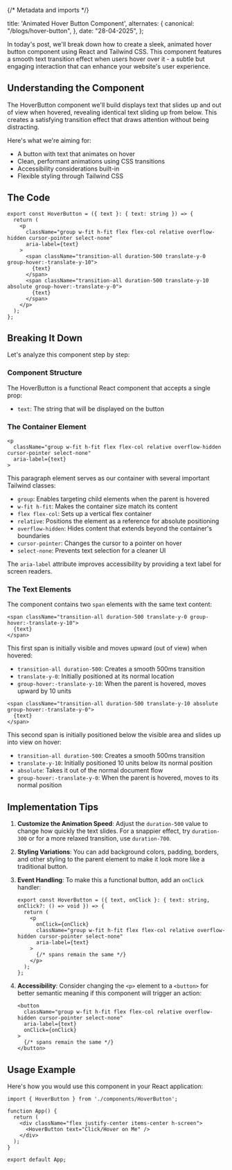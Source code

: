 {/* Metadata and imports */}

  title: 'Animated Hover Button Component',
  alternates: {
    canonical: "/blogs/hover-button",
  },
  date: "28-04-2025",
};

<BlogHeader title={metadata.title} date={metadata.date} link={metadata.alternates.canonical}/>

In today's post, we'll break down how to create a sleek, animated hover button component using React and Tailwind CSS. This component features a smooth text transition effect when users hover over it - a subtle but engaging interaction that can enhance your website's user experience.

## Understanding the Component

The HoverButton component we'll build displays text that slides up and out of view when hovered, revealing identical text sliding up from below. This creates a satisfying transition effect that draws attention without being distracting.

Here's what we're aiming for:
- A button with text that animates on hover
- Clean, performant animations using CSS transitions
- Accessibility considerations built-in
- Flexible styling through Tailwind CSS

## The Code

```tsx
export const HoverButton = ({ text }: { text: string }) => {
  return (
    <p
      className="group w-fit h-fit flex flex-col relative overflow-hidden cursor-pointer select-none"
      aria-label={text}
    >
      <span className="transition-all duration-500 translate-y-0 group-hover:-translate-y-10">
        {text}
      </span>
      <span className="transition-all duration-500 translate-y-10 absolute group-hover:-translate-y-0">
        {text}
      </span>
    </p>
  );
};
```

## Breaking It Down

Let's analyze this component step by step:

### Component Structure

The HoverButton is a functional React component that accepts a single prop:
- `text`: The string that will be displayed on the button

### The Container Element

```tsx
<p
  className="group w-fit h-fit flex flex-col relative overflow-hidden cursor-pointer select-none"
  aria-label={text}
>
```

This paragraph element serves as our container with several important Tailwind classes:
- `group`: Enables targeting child elements when the parent is hovered
- `w-fit h-fit`: Makes the container size match its content
- `flex flex-col`: Sets up a vertical flex container
- `relative`: Positions the element as a reference for absolute positioning
- `overflow-hidden`: Hides content that extends beyond the container's boundaries
- `cursor-pointer`: Changes the cursor to a pointer on hover
- `select-none`: Prevents text selection for a cleaner UI

The `aria-label` attribute improves accessibility by providing a text label for screen readers.

### The Text Elements

The component contains two `span` elements with the same text content:

```tsx
<span className="transition-all duration-500 translate-y-0 group-hover:-translate-y-10">
  {text}
</span>
```

This first span is initially visible and moves upward (out of view) when hovered:
- `transition-all duration-500`: Creates a smooth 500ms transition
- `translate-y-0`: Initially positioned at its normal location
- `group-hover:-translate-y-10`: When the parent is hovered, moves upward by 10 units

```tsx
<span className="transition-all duration-500 translate-y-10 absolute group-hover:-translate-y-0">
  {text}
</span>
```

This second span is initially positioned below the visible area and slides up into view on hover:
- `transition-all duration-500`: Creates a smooth 500ms transition
- `translate-y-10`: Initially positioned 10 units below its normal position
- `absolute`: Takes it out of the normal document flow
- `group-hover:-translate-y-0`: When the parent is hovered, moves to its normal position

## Implementation Tips

1. **Customize the Animation Speed**: Adjust the `duration-500` value to change how quickly the text slides. For a snappier effect, try `duration-300` or for a more relaxed transition, use `duration-700`.

2. **Styling Variations**: You can add background colors, padding, borders, and other styling to the parent element to make it look more like a traditional button.

3. **Event Handling**: To make this a functional button, add an `onClick` handler:
   ```tsx
   export const HoverButton = ({ text, onClick }: { text: string, onClick?: () => void }) => {
     return (
       <p
         onClick={onClick}
         className="group w-fit h-fit flex flex-col relative overflow-hidden cursor-pointer select-none"
         aria-label={text}
       >
         {/* spans remain the same */}
       </p>
     );
   };
   ```

4. **Accessibility**: Consider changing the `<p>` element to a `<button>` for better semantic meaning if this component will trigger an action:
   ```tsx
   <button
     className="group w-fit h-fit flex flex-col relative overflow-hidden cursor-pointer select-none"
     aria-label={text}
     onClick={onClick}
   >
     {/* spans remain the same */}
   </button>
   ```

## Usage Example

Here's how you would use this component in your React application:

<HoverButton text="Click/Hover on Me" />

```tsx
import { HoverButton } from './components/HoverButton';

function App() {
  return (
    <div className="flex justify-center items-center h-screen">
      <HoverButton text="Click/Hover on Me" />
    </div>
  );
}

export default App;
```


